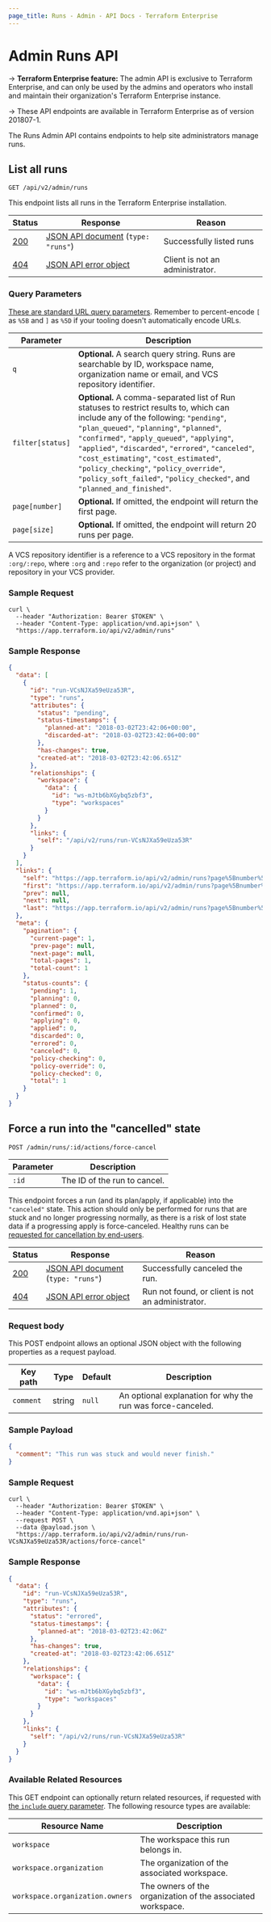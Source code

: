 ```yaml
---
page_title: Runs - Admin - API Docs - Terraform Enterprise
---
```


[200]: https://developer.mozilla.org/en-US/docs/Web/HTTP/Status/200

[201]: https://developer.mozilla.org/en-US/docs/Web/HTTP/Status/201

[202]: https://developer.mozilla.org/en-US/docs/Web/HTTP/Status/202

[204]: https://developer.mozilla.org/en-US/docs/Web/HTTP/Status/204

[400]: https://developer.mozilla.org/en-US/docs/Web/HTTP/Status/400

[401]: https://developer.mozilla.org/en-US/docs/Web/HTTP/Status/401

[403]: https://developer.mozilla.org/en-US/docs/Web/HTTP/Status/403

[404]: https://developer.mozilla.org/en-US/docs/Web/HTTP/Status/404

[409]: https://developer.mozilla.org/en-US/docs/Web/HTTP/Status/409

[412]: https://developer.mozilla.org/en-US/docs/Web/HTTP/Status/412

[422]: https://developer.mozilla.org/en-US/docs/Web/HTTP/Status/422

[429]: https://developer.mozilla.org/en-US/docs/Web/HTTP/Status/429

[500]: https://developer.mozilla.org/en-US/docs/Web/HTTP/Status/500

[504]: https://developer.mozilla.org/en-US/docs/Web/HTTP/Status/504

[JSON API document]: /cloud-docs/api-docs#json-api-documents

[JSON API error object]: https://jsonapi.org/format/#error-objects

# Admin Runs API

-> **Terraform Enterprise feature:** The admin API is exclusive to Terraform Enterprise, and can only be used by the admins and operators who install and maintain their organization's Terraform Enterprise instance.

-> These API endpoints are available in Terraform Enterprise as of version 201807-1.

The Runs Admin API contains endpoints to help site administrators manage runs.

## List all runs

`GET /api/v2/admin/runs`

This endpoint lists all runs in the Terraform Enterprise installation.

| Status  | Response                               | Reason                          |
| ------- | -------------------------------------- | ------------------------------- |
| [200][] | [JSON API document][] (`type: "runs"`) | Successfully listed runs        |
| [404][] | [JSON API error object][]              | Client is not an administrator. |

### Query Parameters

[These are standard URL query parameters](/cloud-docs/api-docs/#query-parameters). Remember to percent-encode `[` as `%5B` and `]` as `%5D` if your tooling doesn't automatically encode URLs.

| Parameter        | Description                                                                                                                                                                                                                                                                                                                                                                                                                                      |
| ---------------- | ------------------------------------------------------------------------------------------------------------------------------------------------------------------------------------------------------------------------------------------------------------------------------------------------------------------------------------------------------------------------------------------------------------------------------------------------ |
| `q`              | **Optional.** A search query string. Runs are searchable by ID, workspace name, organization name or email, and VCS repository identifier.                                                                                                                                                                                                                                                                                                       |
| `filter[status]` | **Optional.** A comma-separated list of Run statuses to restrict results to, which can include any of the following: `"pending"`, `"plan_queued"`, `"planning"`, `"planned"`, `"confirmed"`, `"apply_queued"`, `"applying"`, `"applied"`, `"discarded"`, `"errored"`, `"canceled"`, `"cost_estimating"`, `"cost_estimated"`, `"policy_checking"`, `"policy_override"`, `"policy_soft_failed"`, `"policy_checked"`, and `"planned_and_finished"`. |
| `page[number]`   | **Optional.** If omitted, the endpoint will return the first page.                                                                                                                                                                                                                                                                                                                                                                               |
| `page[size]`     | **Optional.** If omitted, the endpoint will return 20 runs per page.                                                                                                                                                                                                                                                                                                                                                                             |

A VCS repository identifier is a reference to a VCS repository in the format `:org/:repo`, where `:org` and `:repo` refer to the organization (or project) and repository in your VCS provider.


### Sample Request

```shell
curl \
  --header "Authorization: Bearer $TOKEN" \
  --header "Content-Type: application/vnd.api+json" \
  "https://app.terraform.io/api/v2/admin/runs"
```

### Sample Response

```json
{
  "data": [
    {
      "id": "run-VCsNJXa59eUza53R",
      "type": "runs",
      "attributes": {
        "status": "pending",
        "status-timestamps": {
          "planned-at": "2018-03-02T23:42:06+00:00",
          "discarded-at": "2018-03-02T23:42:06+00:00"
        },
        "has-changes": true,
        "created-at": "2018-03-02T23:42:06.651Z"
      },
      "relationships": {
        "workspace": {
          "data": {
            "id": "ws-mJtb6bXGybq5zbf3",
            "type": "workspaces"
          }
        }
      },
      "links": {
        "self": "/api/v2/runs/run-VCsNJXa59eUza53R"
      }
    }
  ],
  "links": {
    "self": "https://app.terraform.io/api/v2/admin/runs?page%5Bnumber%5D=1&page%5Bsize%5D=20",
    "first": "https://app.terraform.io/api/v2/admin/runs?page%5Bnumber%5D=1&page%5Bsize%5D=20",
    "prev": null,
    "next": null,
    "last": "https://app.terraform.io/api/v2/admin/runs?page%5Bnumber%5D=1&page%5Bsize%5D=20"
  },
  "meta": {
    "pagination": {
      "current-page": 1,
      "prev-page": null,
      "next-page": null,
      "total-pages": 1,
      "total-count": 1
    },
    "status-counts": {
      "pending": 1,
      "planning": 0,
      "planned": 0,
      "confirmed": 0,
      "applying": 0,
      "applied": 0,
      "discarded": 0,
      "errored": 0,
      "canceled": 0,
      "policy-checking": 0,
      "policy-override": 0,
      "policy-checked": 0,
      "total": 1
    }
  }
}
```

## Force a run into the "cancelled" state

`POST /admin/runs/:id/actions/force-cancel`

| Parameter | Description                  |
| --------- | ---------------------------- |
| `:id`     | The ID of the run to cancel. |

This endpoint forces a run (and its plan/apply, if applicable) into the `"canceled"` state. This action should only be performed for runs that are stuck and no longer progressing normally, as there is a risk of lost state data if a progressing apply is force-canceled. Healthy runs can be [requested for cancellation by end-users](/cloud-docs/run/states).

| Status  | Response                               | Reason                                            |
| ------- | -------------------------------------- | ------------------------------------------------- |
| [200][] | [JSON API document][] (`type: "runs"`) | Successfully canceled the run.                    |
| [404][] | [JSON API error object][]              | Run not found, or client is not an administrator. |

### Request body

This POST endpoint allows an optional JSON object with the following properties as a request payload.

| Key path  | Type   | Default | Description                                                 |
| --------- | ------ | ------- | ----------------------------------------------------------- |
| `comment` | string | `null`  | An optional explanation for why the run was force-canceled. |

### Sample Payload

```json
{
  "comment": "This run was stuck and would never finish."
}
```

### Sample Request

```shell
curl \
  --header "Authorization: Bearer $TOKEN" \
  --header "Content-Type: application/vnd.api+json" \
  --request POST \
  --data @payload.json \
  "https://app.terraform.io/api/v2/admin/runs/run-VCsNJXa59eUza53R/actions/force-cancel"
```

### Sample Response

```json
{
  "data": {
    "id": "run-VCsNJXa59eUza53R",
    "type": "runs",
    "attributes": {
      "status": "errored",
      "status-timestamps": {
        "planned-at": "2018-03-02T23:42:06Z"
      },
      "has-changes": true,
      "created-at": "2018-03-02T23:42:06.651Z"
    },
    "relationships": {
      "workspace": {
        "data": {
          "id": "ws-mJtb6bXGybq5zbf3",
          "type": "workspaces"
        }
      }
    },
    "links": {
      "self": "/api/v2/runs/run-VCsNJXa59eUza53R"
    }
  }
}
```

### Available Related Resources

This GET endpoint can optionally return related resources, if requested with [the `include` query parameter](/cloud-docs/api-docs/#inclusion-of-related-resources). The following resource types are available:

| Resource Name                   | Description                                                       |
| ------------------------------- | ----------------------------------------------------------------- |
| `workspace`                     | The workspace this run belongs in.                                |
| `workspace.organization`        | The organization of the associated workspace.                     |
| `workspace.organization.owners` | The owners of the organization of the associated workspace.       |
